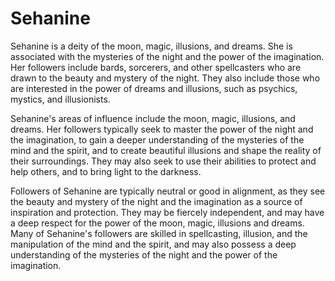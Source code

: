 # Sehanine

Sehanine is a deity of the moon, magic, illusions, and dreams. She is associated
with the mysteries of the night and the power of the imagination. Her followers
include bards, sorcerers, and other spellcasters who are drawn to the beauty and
mystery of the night. They also include those who are interested in the power of
dreams and illusions, such as psychics, mystics, and illusionists.

Sehanine's areas of influence include the moon, magic, illusions, and dreams.
Her followers typically seek to master the power of the night and the
imagination, to gain a deeper understanding of the mysteries of the mind and the
spirit, and to create beautiful illusions and shape the reality of their
surroundings. They may also seek to use their abilities to protect and help
others, and to bring light to the darkness.

Followers of Sehanine are typically neutral or good in alignment, as they see
the beauty and mystery of the night and the imagination as a source of
inspiration and protection. They may be fiercely independent, and may have a
deep respect for the power of the moon, magic, illusions and dreams. Many of
Sehanine's followers are skilled in spellcasting, illusion, and the manipulation
of the mind and the spirit, and may also possess a deep understanding of the
mysteries of the night and the power of the imagination.
